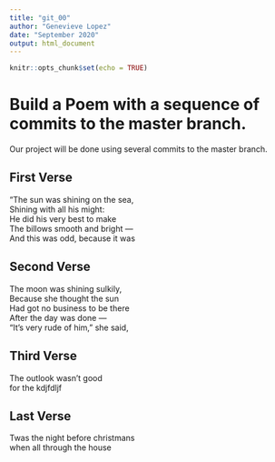 ```yaml
---
title: "git_00"
author: "Genevieve Lopez"
date: "September 2020"
output: html_document
---
```


```r
knitr::opts_chunk$set(echo = TRUE)
```
# Build a Poem with a sequence of commits to the master branch.
Our project will be done using several commits to the master branch.
<!-- Do not modify or change any text in "!--" bracketed areas such as this --- these are instructions to
you, if you change any of this the git program will notice it and compromise your git merging strategy !-->


## First Verse 
<!--Put the first five lines of a poem by Lewis Carrol in this section!-->
"The sun was shining on the sea,  
Shining with all his might:  
He did his very best to make  
The billows smooth and bright —  
And this was odd, because it was  
  


## Second Verse

<!--Put the first five lines of a poem by Robert Frost here!-->
The moon was shining sulkily,  
Because she thought the sun  
Had got no business to be there  
After the day was done —  
"It's very rude of him," she said,  


## Third Verse
<!--Put the first two verses of The Walrus and the Carpenter here!-->

The outlook wasn't good  
for the kdjfdljf 

## Last Verse
<!--Put a short poem of your choice 8-20 lines,here!-->

Twas the night before christmans  
when all through the house  



